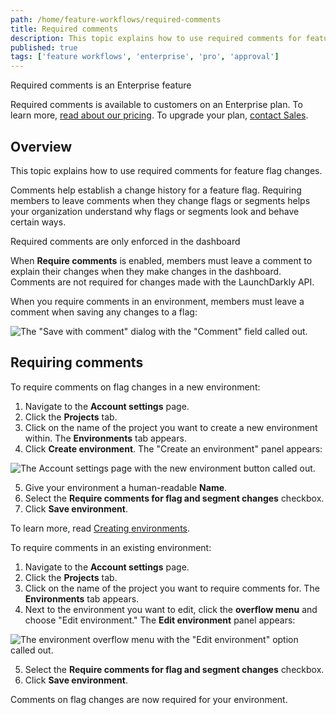 ```yaml
---
path: /home/feature-workflows/required-comments
title: Required comments
description: This topic explains how to use required comments for feature flag changes.
published: true
tags: ['feature workflows', 'enterprise', 'pro', 'approval']
---
```


<Callout intent="primary">
<CalloutTitle>Required comments is an Enterprise feature</CalloutTitle>
<CalloutDescription>

Required comments is available to customers on an Enterprise plan. To learn more, [read about our pricing](https://launchdarkly.com/pricing/). To upgrade your plan, [contact Sales](https://launchdarkly.com/contact-sales/).

</CalloutDescription>
</Callout>

## Overview

This topic explains how to use required comments for feature flag changes.

Comments help establish a change history for a feature flag. Requiring members to leave comments when they change flags or segments helps your organization understand why flags or segments look and behave certain ways.

<Callout intent="alert">
<CalloutTitle>Required comments are only enforced in the dashboard</CalloutTitle>
<CalloutDescription>

When **Require comments** is enabled, members must leave a comment to explain their changes when they make changes in the dashboard. Comments are not required for changes made with the LaunchDarkly API.

</CalloutDescription>
</Callout>

When you require comments in an environment, members must leave a comment when saving any changes to a flag:

![The "Save with comment" dialog with the "Comment" field called out.](flag-save-with-comment-callout.png)

## Requiring comments

To require comments on flag changes in a new environment:

1. Navigate to the **Account settings** page. 
2. Click the **Projects** tab.
3. Click on the name of the project you want to create a new environment within. The **Environments** tab appears.
4. Click **Create environment**. The "Create an environment" panel appears:

![The Account settings page with the new environment button called out.](env-new-callout.png)

5. Give your environment a human-readable **Name**.
6. Select the **Require comments for flag and segment changes** checkbox.
7. Click **Save environment**.

To learn more, read [Creating environments](/home/organize/environments#creating-environments).

To require comments in an existing environment:

1. Navigate to the **Account settings** page. 
2. Click the **Projects** tab.
3. Click on the name of the project you want to require comments for. The **Environments** tab appears.
4. Next to the environment you want to edit, click the **overflow menu** and choose "Edit environment." The **Edit environment** panel appears:

![The environment overflow menu with the "Edit environment" option called out.](env-edit-environment-callout.png)

5. Select the **Require comments for flag and segment changes** checkbox.
6. Click **Save environment**.

Comments on flag changes are now required for your environment.
